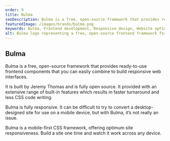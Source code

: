 ```yaml
---
order: 9
title: Bulma
seoDescription: Bulma is a free, open-source framework that provides ready-to-use frontend components that you can easily combine to build responsive web interfaces.
featuredImage: /images/brands/bulma.png
keywords: Bulma, Frontend development, Responsive design, Website optimization, CSS framework, Mobile-first design, Cross-device compatibility.
alt: Bulma logo representing a free, open-source frontend framework for building responsive web interfaces.
---
```


## Bulma

Bulma is a free, open-source framework that provides ready-to-use frontend components that you can easily combine to build responsive web interfaces.

It is built by Jeremy Thomas and is fully open source. It provided with an extensive range of built-in features which results in faster turnaround and less CSS code writing.

Bulma is fully responsive. It can be difficult to try to convert a desktop-designed site for use on a mobile device, but with Bulma, it’s not really an issue.

Bulma is a mobile-first CSS framework, offering optimum site responsiveness. Build a site one time and watch it work across any device.
